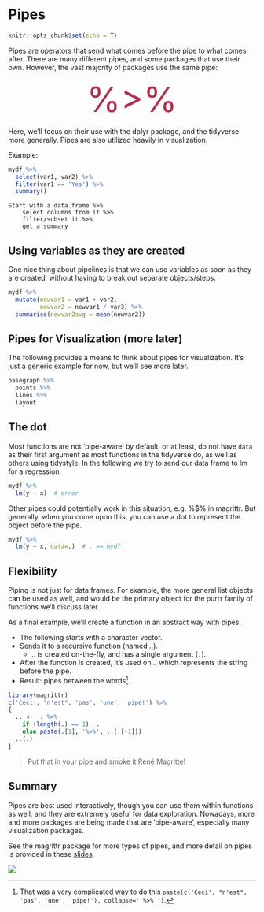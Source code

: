 # Pipes

```r
knitr::opts_chunk$set(echo = T)
```



Pipes are operators that send what comes before the pipe to what comes after. There are many different pipes, and some packages that use their own. However, the vast majority of packages use the same pipe:

<div style="text-align:center;font-variant:small-caps; font-size:500%; color:#990024CC">%>%</div>


Here, we'll focus on their use with the <span class="pack">dplyr</span> package, and the tidyverse more generally. Pipes are also utilized heavily in visualization.

Example:

```r
mydf %>% 
  select(var1, var2) %>% 
  filter(var1 == 'Yes') %>% 
  summary()
```

```
Start with a data.frame %>% 
    select columns from it %>% 
    filter/subset it %>% 
    get a summary
```


## Using variables as they are created

One nice thing about pipelines is that we can use variables as soon as they are created, without having to break out separate objects/steps.

```r
mydf %>%
  mutate(newvar1 = var1 + var2,
         newvar2 = newvar1 / var3) %>%
  summarise(newvar2avg = mean(newvar2))
```


## Pipes for Visualization (more later)

The following provides a means to think about pipes for visualization. It's just a generic example for now, but we'll see more later.

```r
basegraph %>% 
  points %>%
  lines %>%
  layout
```


## The dot

Most functions are not 'pipe-aware' by default, or at least, do not have `data` as their first argument as most functions in the tidyverse do, as well as others using tidystyle. In the following we try to send our data frame to <span class="func">lm</span> for a regression.

```r
mydf %>% 
  lm(y ~ x)  # error
```

Other pipes could potentially work in this situation, e.g. <span class="func">%$%</span> in <span class="pack">magrittr</span>. But generally, when you come upon this, you can use a dot to represent the object before the pipe.

```r
mydf %>% 
  lm(y ~ x, data=.)  # . == mydf
```


## Flexibility

Piping is not just for <span class="objclass">data.frames</span>. For example, the more general <span class="objclass">list</span> objects can be used as well, and would be the primary object for the <span class="pack">purrr</span> family of functions we'll discuss later.

As a final example, we'll create a function in an abstract way with pipes.

- The following starts with a character vector.
- Sends it to a recursive function (named <span class="func">..</span>).
    - <span class="func">..</span> is created on-the-fly, and has a single argument (`.`).
- After the function is created, it's used on ., which represents the string before the pipe.
- Result: pipes between the words[^collapse].

```r
library(magrittr)
c('Ceci', "n'est", 'pas', 'une', 'pipe!') %>%
{
  .. <-  . %>%
    if (length(.) == 1)  .
    else paste(.[1], '%>%', ..(.[-1]))
  ..(.)
} 
```

> Put that in your pipe and smoke it René Magritte!




## Summary

Pipes are best used interactively, though you can use them within functions as well, and they are extremely useful for data exploration.  Nowadays, more and more packages are being made that are 'pipe-aware', especially many visualization packages.



<div class='note'>
See the <span class="pack">magrittr</span> package for more types of pipes, and more detail on pipes is provided in these [slides](https://m-clark.github.io/workshops/dplyr/mainSlides.html).

<img class='img-note' src="img/R.ico" style="display:block; margin: 0 auto;"> 
</div>



[^collapse]: That was a very complicated way to do this `paste(c('Ceci', "n'est", 'pas', 'une', 'pipe!'), collapse=' %>% ')`.